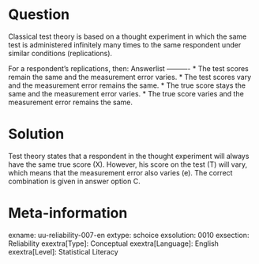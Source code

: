 Question
========
  
Classical test theory is based on a thought experiment in which the same test is administered infinitely many times to the same respondent under similar conditions (replications).

For a respondent's replications, then: 
Answerlist
----------
* The test scores remain the same and the measurement error varies.
* The test scores vary and the measurement error remains the same.
* The true score stays the same and the measurement error varies.
* The true score varies and the measurement error remains the same.	


Solution
========
  
Test theory states that a respondent in the thought experiment will always have the same true score (X). However, his score on the test (T) will vary, which means that the measurement error also varies (e). The correct combination is given in answer option C.

Meta-information
================
exname: uu-reliability-007-en
extype: schoice
exsolution: 0010
exsection: Reliability
exextra[Type]: Conceptual
exextra[Language]: English
exextra[Level]: Statistical Literacy
